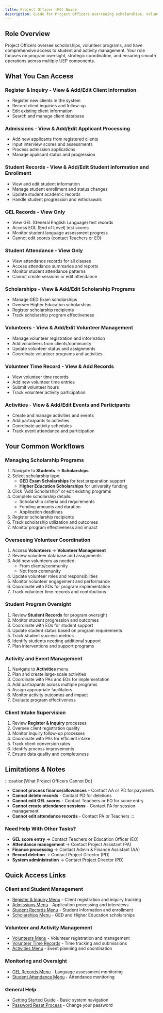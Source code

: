 ```yaml
---
title: Project Officer (PO) Guide
description: Guide for Project Officers overseeing scholarships, volunteer programs, and comprehensive student and activity management
---
```


## Role Overview

Project Officers oversee scholarships, volunteer programs, and have comprehensive access to student and activity management. Your role focuses on program oversight, strategic coordination, and ensuring smooth operations across multiple UEP components.

## What You Can Access

### **Register & Inquiry** - View & Add/Edit Client Information
- Register new clients in the system
- Record client inquiries and follow-up
- Edit existing client information
- Search and manage client database

### **Admissions** - View & Add/Edit Applicant Processing
- Add new applicants from registered clients
- Input interview scores and assessments
- Process admission applications
- Manage applicant status and progression

### **Student Records** - View & Add/Edit Student Information and Enrollment
- View and edit student information
- Manage student enrollment and status changes
- Update student academic records
- Handle student progression and withdrawals

### **GEL Records** - View Only
- View GEL (General English Language) test records
- Access EOL (End of Level) test scores
- Monitor student language assessment progress
- Cannot edit scores (contact Teachers or EO)

### **Student Attendance** - View Only
- View attendance records for all classes
- Access attendance summaries and reports
- Monitor student attendance patterns
- Cannot create sessions or edit attendance

### **Scholarships** - View & Add/Edit Scholarship Programs
- Manage GED Exam scholarships
- Oversee Higher Education scholarships
- Register scholarship recipients
- Track scholarship program effectiveness

### **Volunteers** - View & Add/Edit Volunteer Management
- Manage volunteer registration and information
- Add volunteers from clients/community
- Update volunteer status and assignments
- Coordinate volunteer programs and activities

### **Volunteer Time Record** - View & Add Records
- View volunteer time records
- Add new volunteer time entries
- Submit volunteer hours
- Track volunteer activity participation

### **Activities** - View & Add/Edit Events and Participants
- Create and manage activities and events
- Add participants to activities
- Coordinate activity schedules
- Track event attendance and participation

## Your Common Workflows

### Managing Scholarship Programs

1. Navigate to **Students** → **Scholarships**
2. Select scholarship type:
   - **GED Exam Scholarships** for test preparation support
   - **Higher Education Scholarships** for university funding
3. Click "Add Scholarship" or edit existing programs
4. Complete scholarship details:
   - Scholarship criteria and requirements
   - Funding amounts and duration
   - Application deadlines
5. Register scholarship recipients
6. Track scholarship utilization and outcomes
7. Monitor program effectiveness and impact

### Overseeing Volunteer Coordination

1. Access **Volunteers** → **Volunteer Management**
2. Review volunteer database and assignments
3. Add new volunteers as needed:
   - From clients/community
   - Not from community
4. Update volunteer roles and responsibilities
5. Monitor volunteer engagement and performance
6. Coordinate with EOs for program implementation
7. Track volunteer time records and contributions

### Student Program Oversight

1. Review **Student Records** for program oversight
2. Monitor student progression and outcomes
3. Coordinate with EOs for student support
4. Update student status based on program requirements
5. Track student success metrics
6. Identify students needing additional support
7. Plan interventions and support programs

### Activity and Event Management

1. Navigate to **Activities** menu
2. Plan and create large-scale activities
3. Coordinate with PAs and EOs for implementation
4. Add participants across multiple programs
5. Assign appropriate facilitators
6. Monitor activity outcomes and impact
7. Evaluate program effectiveness

### Client Intake Supervision

1. Review **Register & Inquiry** processes
2. Oversee client registration quality
3. Monitor inquiry follow-up processes
4. Coordinate with PAs for efficient intake
5. Track client conversion rates
6. Identify process improvements
7. Ensure data quality and completeness

## Limitations & Notes

:::caution[What Project Officers Cannot Do]
- **Cannot process finance/allowances** - Contact AA or PD for payments
- **Cannot delete records** - Contact PD for deletions
- **Cannot edit GEL scores** - Contact Teachers or EO for score entry
- **Cannot create attendance sessions** - Contact PA for session management
- **Cannot edit attendance records** - Contact PA or Teachers
:::

### Need Help With Other Tasks?

- **GEL score entry** → Contact Teachers or Education Officer (EO)
- **Attendance management** → Contact Project Assistant (PA)
- **Finance processing** → Contact Admin & Finance Assistant (AA)
- **Record deletion** → Contact Project Director (PD)
- **System administration** → Contact Project Director (PD)

## Quick Access Links

### Client and Student Management
- [Register & Inquiry Menu](/uep/menus/register-inquiry) - Client registration and inquiry tracking
- [Admissions Menu](/uep/menus/admissions) - Application processing and interviews
- [Student Records Menu](/uep/menus/students#student-records-section) - Student information and enrollment
- [Scholarships Menu](/uep/menus/students#scholarships-section) - GED and Higher Education scholarships

### Volunteer and Activity Management
- [Volunteers Menu](/uep/menus/volunteers) - Volunteer registration and management
- [Volunteer Time Records](/uep/menus/volunteers#volunteer-time-record-section) - Time tracking and submissions
- [Activities Menu](/uep/menus/activities) - Event planning and coordination

### Monitoring and Oversight
- [GEL Records Menu](/uep/menus/students#gel-records-section) - Language assessment monitoring
- [Student Attendance Menu](/uep/menus/students#student-attendance-section) - Attendance monitoring

### General Help
- [Getting Started Guide](/uep/getting-started) - Basic system navigation
- [Password Reset Process](/uep/getting-started#password-reset-process) - Change your password
